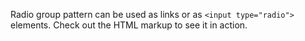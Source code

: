 
Radio group pattern can be used as links or as `<input type="radio">` elements. Check out the HTML markup to see it in action.

<Snippet component={RadioGroup} snippet={snippet} />

